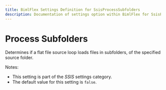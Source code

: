 ---
title: BimlFlex Settings Definition for SsisProcessSubfolders
description: Documentation of settings option within BimlFlex for SsisProcessSubfolders
---
<head>
  <meta name="varigenceProduct" content="BimlFlex"></meta>
  <meta name="varigenceArticleType" content="Reference"></meta>
</head>


# Process Subfolders

Determines if a flat file source loop loads files in subfolders, of the specified source folder.

Notes:

* This setting is part of the *SSIS* settings category.
* The default value for this setting is `false`.
